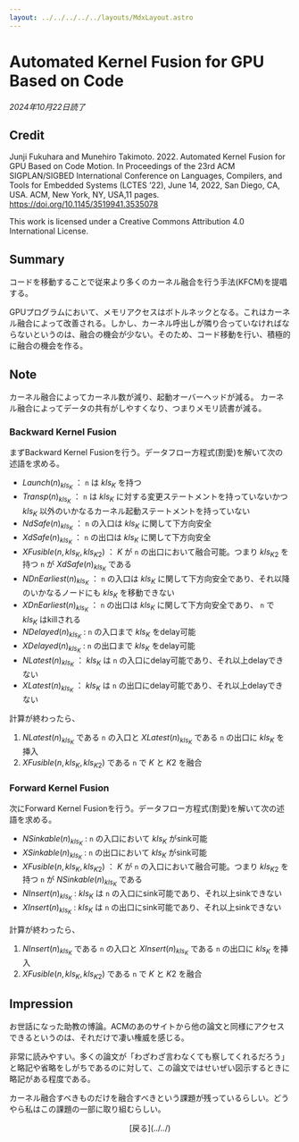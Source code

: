 ```yaml
---
layout: ../../../../../layouts/MdxLayout.astro
---
```


# Automated Kernel Fusion for GPU Based on Code

_2024年10月22日読了_



## Credit

Junji Fukuhara and Munehiro Takimoto. 2022. Automated Kernel Fusion for GPU Based on Code Motion. In Proceedings of the 23rd ACM SIGPLAN/SIGBED International Conference on Languages, Compilers, and Tools for Embedded Systems (LCTES ’22), June 14, 2022, San Diego, CA, USA. ACM, New York, NY, USA,11 pages. https://doi.org/10.1145/3519941.3535078

This work is licensed under a Creative Commons Attribution 4.0 International License.



## Summary

コードを移動することで従来より多くのカーネル融合を行う手法(KFCM)を提唱する。

GPUプログラムにおいて、メモリアクセスはボトルネックとなる。これはカーネル融合によって改善される。しかし、カーネル呼出しが隣り合っていなければならないというのは、融合の機会が少ない。そのため、コード移動を行い、積極的に融合の機会を作る。



## Note

カーネル融合によってカーネル数が減り、起動オーバーヘッドが減る。
カーネル融合によってデータの共有がしやすくなり、つまりメモリ読書が減る。

### Backward Kernel Fusion

まずBackward Kernel Fusionを行う。データフロー方程式(割愛)を解いて次の述語を求める。

- $Launch(n)_{kls_K}$ ： `n` は $kls_K$ を持つ
- $Transp(n)_{kls_K}$ ： `n` は $kls_K$ に対する変更ステートメントを持っていないかつ $kls_K$ 以外のいかなるカーネル起動ステートメントを持っていない
- $NdSafe(n)_{kls_K}$ ： `n` の入口は $kls_K$ に関して下方向安全
- $XdSafe(n)_{kls_K}$ ： `n` の出口は $kls_K$ に関して下方向安全
- $XFusible(n, kls_K, kls_{K2})$ ： $K$ が `n` の出口において融合可能。つまり $kls_{K2}$ を持つ `n` が $XdSafe(n)_{kls_K}$ である
- $NDnEarliest(n)_{kls_K}$ ： `n` の入口は $kls_K$ に関して下方向安全であり、それ以降のいかなるノードにも $kls_K$ を移動できない
- $XDnEarliest(n)_{kls_K}$ ： `n` の出口は $kls_K$ に関して下方向安全であり、 `n` で $kls_K$ はkillされる
- $NDelayed(n)_{kls_K}$ : `n` の入口まで $kls_K$ をdelay可能
- $XDelayed(n)_{kls_K}$ : `n` の出口まで $kls_K$ をdelay可能
- $NLatest(n)_{kls_K}$ ： $kls_K$ は `n` の入口にdelay可能であり、それ以上delayできない
- $XLatest(n)_{kls_K}$ ： $kls_K$ は `n` の出口にdelay可能であり、それ以上delayできない

計算が終わったら、

1. $NLatest(n)_{kls_K}$ である `n` の入口と $XLatest(n)_{kls_K}$ である `n` の出口に $kls_K$ を挿入
2. $XFusible(n, kls_K, kls_{K2})$ である `n` で $K$ と $K2$ を融合

### Forward Kernel Fusion

次にForward Kernel Fusionを行う。データフロー方程式(割愛)を解いて次の述語を求める。

- $NSinkable(n)_{kls_K}$ : `n` の入口において $kls_K$ がsink可能
- $XSinkable(n)_{kls_K}$ : `n` の出口において $kls_K$ がsink可能
- $XFusible(n, kls_K, kls_{K2})$ ： $K$ が `n` の入口において融合可能。つまり $kls_{K2}$ を持つ `n` が $NSinkable(n)_{kls_K}$ である
- $NInsert(n)_{kls_K}$ : $kls_K$ は `n` の入口にsink可能であり、それ以上sinkできない
- $XInsert(n)_{kls_K}$ : $kls_K$ は `n` の出口にsink可能であり、それ以上sinkできない

計算が終わったら、

1. $NInsert(n)_{kls_K}$ である `n` の入口と $XInsert(n)_{kls_K}$ である `n` の出口に $kls_K$ を挿入
2. $XFusible(n, kls_K, kls_{K2})$ である `n` で $K$ と $K2$ を融合



## Impression

お世話になった助教の博論。ACMのあのサイトから他の論文と同様にアクセスできるというのは、それだけで凄い権威を感じる。

非常に読みやすい。多くの論文が「わざわざ言わなくても察してくれるだろう」と略記や省略をしがちであるのに対して、この論文ではせいぜい図示するときに略記がある程度である。

カーネル融合すべきものだけを融合すべきという課題が残っているらしい。どうやら私はこの課題の一部に取り組むらしい。



<div style="text-align: center">
    [戻る](../../)
</div>
